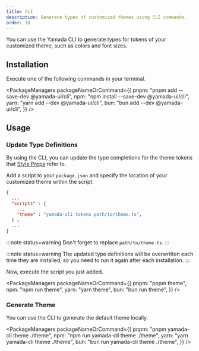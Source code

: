 ```yaml
---
title: CLI
description: Generate types of customized themes using CLI commands.
order: 18
---
```


You can use the Yamada CLI to generate types for tokens of your customized theme, such as colors and font sizes.

## Installation

Execute one of the following commands in your terminal.

<PackageManagers
  packageNameOrCommand={{
    pnpm: "pnpm add --save-dev @yamada-ui/cli",
    npm: "npm install --save-dev @yamada-ui/cli",
    yarn: "yarn add --dev @yamada-ui/cli",
    bun: "bun add --dev @yamada-ui/cli",
  }}
/>

## Usage

### Update Type Definitions

By using the CLI, you can update the type completions for the theme tokens that [Style Props](/styled-system/style-props) refer to.

Add a script to your `package.json` and specify the location of your customized theme within the script.

```json title=package.json
{
  ...
  "scripts" : {
    ...
    "theme" : "yamada-cli tokens path/to/theme.ts",
  } 、
  ...
}
```

:::note status=warning
Don't forget to replace `path/to/theme.ts`.
:::

:::note status=warning
The updated type definitions will be overwritten each time they are installed, so you need to run it again after each installation.
:::

Now, execute the script you just added.

<PackageManagers
  packageNameOrCommand={{
    pnpm: "pnpm theme",
    npm: "npm run theme",
    yarn: "yarn theme",
    bun: "bun run theme",
  }}
/>

### Generate Theme

You can use the CLI to generate the default theme locally.

<PackageManagers
  packageNameOrCommand={{
    pnpm: "pnpm yamada-cli theme ./theme",
    npm: "npm run yamada-cli theme ./theme",
    yarn: "yarn yamada-cli theme ./theme",
    bun: "bun run yamada-cli theme ./theme",
  }}
/>
